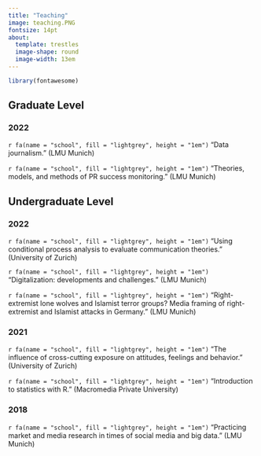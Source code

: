 ```yaml
---
title: "Teaching"
image: teaching.PNG
fontsize: 14pt
about: 
  template: trestles
  image-shape: round
  image-width: 13em
---
```


```r
library(fontawesome)
```

::: {#hero-heading}

## Graduate Level

### 2022 ###
`r fa(name = "school", fill = "lightgrey", height = "1em")` "Data journalism." (LMU Munich)

`r fa(name = "school", fill = "lightgrey", height = "1em")` "Theories, models, and methods of PR success monitoring." (LMU Munich)


## Undergraduate Level

### 2022 ###
`r fa(name = "school", fill = "lightgrey", height = "1em")` "Using conditional process analysis to evaluate communication theories." (University of Zurich)

`r fa(name = "school", fill = "lightgrey", height = "1em")` "Digitalization: developments and challenges." (LMU Munich)

`r fa(name = "school", fill = "lightgrey", height = "1em")` "Right-extremist lone wolves and Islamist terror groups? Media framing of right-extremist and Islamist attacks in Germany." (LMU Munich)

### 2021 ###
`r fa(name = "school", fill = "lightgrey", height = "1em")` "The influence of cross-cutting exposure on attitudes, feelings and behavior." (University of Zurich)

`r fa(name = "school", fill = "lightgrey", height = "1em")` "Introduction to statistics with R." (Macromedia Private University)

### 2018 ###
`r fa(name = "school", fill = "lightgrey", height = "1em")` "Practicing market and media research in times of social media and big data." (LMU Munich)



:::
